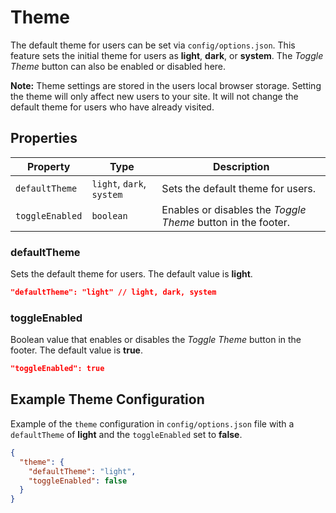 # Theme

The default theme for users can be set via `config/options.json`. This feature sets the initial theme for users as **light**, **dark**, or **system**. The _Toggle Theme_ button can also be enabled or disabled here.

**Note:** Theme settings are stored in the users local browser storage. Setting the theme will only affect new users to your site. It will not change the default theme for users who have already visited.

## Properties

| Property        | Type                      | Description                                                  |
| --------------- | ------------------------- | ------------------------------------------------------------ |
| `defaultTheme`  | `light`, `dark`, `system` | Sets the default theme for users.                            |
| `toggleEnabled` | `boolean`                 | Enables or disables the _Toggle Theme_ button in the footer. |

### defaultTheme

Sets the default theme for users. The default value is **light**.

```json
"defaultTheme": "light" // light, dark, system
```

### toggleEnabled

Boolean value that enables or disables the _Toggle Theme_ button in the footer. The default value is **true**.

```json
"toggleEnabled": true
```

## Example Theme Configuration

Example of the `theme` configuration in `config/options.json` file with a `defaultTheme` of **light** and the `toggleEnabled` set to **false**.

```json copy filename="config/options.json"
{
  "theme": {
    "defaultTheme": "light",
    "toggleEnabled": false
  }
}
```
